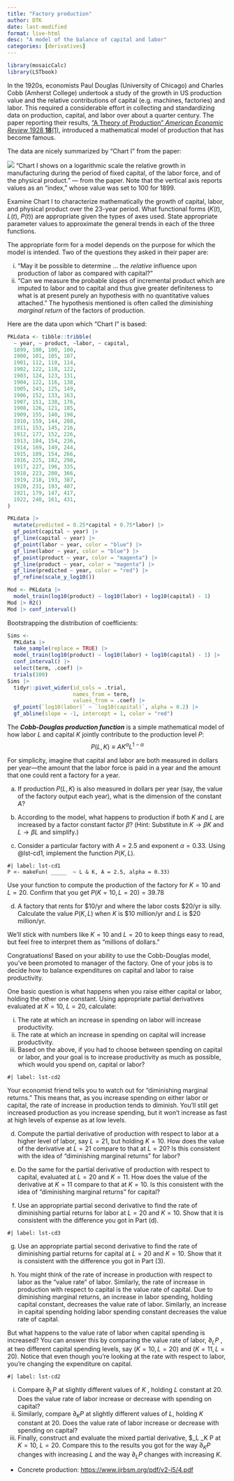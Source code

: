 ```yaml
---
title: "Factory production"
author: DTK
date: last-modified
format: live-html
desc: "A model of the balance of capital and labor"
categories: [derivatives]
---
```


```r
library(mosaicCalc)
library(LSTbook)
```

In the 1920s, economists Paul Douglas (University of Chicago) and Charles Cobb (Amherst College) undertook a study of the growth in US production value and the relative contributions of capital (e.g. machines, factories) and labor. This required a considerable effort in collecting and standardizing data on production, capital, and labor over about a quarter century. The paper reporting their results, ["A Theory of Production" *American Economic Review* 1928 **18**(1)](www/Cobb-TheoryProduction-1928.pdf), introduced a mathematical model of production that has become famous.

The data are nicely summarized by "Chart I" from the paper:

::: {#fig-cobb-douglas-summary-chart-1}
![](www/cobb-douglas.png)
"Chart I shows on a logarithmic scale the relative growth in manufacturing during the period of fixed capital, of the labor force, and of the physical product." --- from the paper. Note that the vertical axis reports values as an "index," whose value was set to 100 for 1899.
:::

Examine Chart I to characterize mathematically the growth of capital, labor, and physical product over the 23-year period. What functional forms ($K(t)$, $L(t)$, $P(t)$) are appropriate given the types of axes used. State appropriate parameter values to approximate the general trends in each of the three functions.

The appropriate form for a model depends on the purpose for which the model is intended. Two of the questions they asked in their paper are:

i. "May it be possible to determine ... the *relative* influence upon production of labor as compared with capital?"
ii. "Can we measure the probable slopes of incremental product which are imputed to labor and to capital and thus give greater definiteness to what is at present purely an hypothesis with no quantitative values attached." The hypothesis mentioned is often called the *diminishing marginal return* of the factors of production. 

Here are the data upon which "Chart I" is based:

```r
PKLdata <- tibble::tribble(
  ~ year, ~ product, ~labor, ~ capital, 
  1899, 100, 100, 100,
  1900, 101, 105, 107, 
  1901, 112, 110, 114, 
  1902, 122, 118, 122, 
  1903, 124, 123, 131, 
  1904, 122, 116, 138, 
  1905, 143, 125, 149, 
  1906, 152, 133, 163, 
  1907, 151, 138, 176, 
  1908, 126, 121, 185, 
  1909, 155, 140, 198, 
  1910, 159, 144, 208, 
  1911, 153, 145, 216, 
  1912, 177, 152, 226, 
  1913, 184, 154, 236, 
  1914, 169, 149, 244, 
  1915, 189, 154, 266, 
  1916, 225, 182, 298, 
  1917, 227, 196, 335, 
  1918, 223, 200, 366, 
  1919, 218, 193, 387,
  1920, 231, 193, 407,
  1921, 179, 147, 417,
  1922, 240, 161, 431,
)
```

```r
PKLdata |>
  mutate(predicted = 0.25*capital + 0.75*labor) |>
  gf_point(capital ~ year) |>
  gf_line(capital ~ year) |>
  gf_point(labor ~ year, color = "blue") |>
  gf_line(labor ~ year, color = "blue") |>
  gf_point(product ~ year, color = "magenta") |>
  gf_line(product ~ year, color = "magenta") |>
  gf_line(predicted ~ year, color = "red") |>
  gf_refine(scale_y_log10())

Mod <- PKLdata |>
  model_train(log10(product) ~ log10(labor) + log10(capital) - 1) 
Mod |> R2()
Mod |> conf_interval()
```
Bootstrapping the distribution of coefficients:
```r
Sims <-   
  PKLdata |> 
  take_sample(replace = TRUE) |>
  model_train(log10(product) ~ log10(labor) + log10(capital) - 1) |>
  conf_interval() |>
  select(term, .coef) |>
  trials(100)
Sims |> 
  tidyr::pivot_wider(id_cols = .trial, 
                     names_from = term, 
                     values_from = .coef) |>
  gf_point(`log10(labor)` ~ `log10(capital)`, alpha = 0.2) |>
  gf_abline(slope = -1, intercept = 1, color = "red")

```


The ***Cobb-Douglas production function*** is a simple mathematical model of how labor $L$ and capital $K$ jointly contribute to the production level $P$: $$P(L, K) \equiv A K^\alpha L^{1-\alpha}$$ 


For simplicity, imagine that capital and labor are both measured in dollars per year---the amount that the labor force is paid in a year and the amount that one could rent a factory for a year.

a. If production $P(L, K)$ is also measured in dollars per year (say, the value of the factory output each year), what is the dimension of the constant $A$?

b. According to the model, what happens to production if both $K$ and $L$ are increased by a factor constant factor $\beta$? (Hint: Substitute in $K \rightarrow \beta K$ and $L \rightarrow \beta L$ and simplify.)

c. Consider a particular factory with $A = 2.5$ and exponent $\alpha = 0.33$. Using @lst-cd1, implement the function $P (K, L)$. 

::: {#lst-cd1}
```webr-r
#| label: lst-cd1
P <- makeFun( _____  ~ L & K, A = 2.5, alpha = 0.33)
```
:::

Use your function to compute the production of the factory for $K = 10$ and $L=20$. Confirm that you get $P(K=10,L=20)= 39.78$

d. A factory that rents for $10/yr and where the labor costs $20/yr is silly. Calculate the value $P (K, L)$ when $K$ is $10 million/yr and $L$ is $20 million/yr.

We’ll stick with numbers like $K = 10$ and $L = 20$ to keep things easy to read, but feel free to interpret them as "millions of dollars."

Congratuations! Based on your ability to use the Cobb-Douglas model, you’ve been promoted to manager of the factory. One of your jobs is to decide how to balance expenditures on capital and labor to raise productivity.

One basic question is what happens when you raise either capital or labor, holding the other one constant. Using appropriate partial derivatives evaluated at $K = 10$, $L = 20$, calculate:

i. The rate at which an increase in spending on labor will increase productivity.
i. The rate at which an increase in spending on capital will increase productivity.
i. Based on the above, if you had to choose between spending on capital or labor, and your goal is to increase productivity as much as possible, which would you spend on, capital or labor?

::: {#lst-cd2}
```webr-r
#| label: lst-cd2
```
:::

Your economist friend tells you to watch out for "diminishing marginal returns." This means that, as you increase spending on either labor or capital, the rate of increase in production tends to diminish. You’ll still get increased production as you increase spending, but it won’t increase as fast at high levels of expense as at low levels.

d. Compute the partial derivative of production with respect to labor at a higher level of labor, say $L = 21$, but holding $K = 10$. How does the value of the derivative at $L = 21$ compare to that at $L = 20$? Is this consistent with the idea of "diminishing marginal returns" for labor?

e. Do the same for the partial derivative of production with respect to capital, evaluated at $L = 20$ and $K = 11$. How does the value of the derivative at $K = 11$ compare to that at $K = 10$. Is this consistent with the idea of "diminishing marginal returns" for capital?


f. Use an appropriate partial second derivative to find the rate of diminishing partial returns for labor at $L = 20$ and $K = 10$. Show that it is consistent with the difference you got in Part (d).

::: {#lst-cd3}
```webr-r
#| label: lst-cd3
```
:::

g. Use an appropriate partial second derivative to find the rate of diminishing partial returns for capital at $L = 20$ and $K = 10$. Show that it is consistent with the difference you got in Part (3).

h. You might think of the rate of increase in production with respect to labor as the "value rate" of labor. Similarly, the rate of increase in production with respect to capital is the value rate of capital. Due to diminishing marginal returns, an increase in labor spending, holding capital constant, decreases the value rate of labor. Similarly, an increase in capital spending holding labor spending constant decreases the value rate of capital.

But what happens to the value rate of labor when capital spending is increased? You can answer this by comparing the value rate of labor, $\partial_L P$ , at two different capital spending levels, say $(K = 10,L = 20)$ and $(K = 11,L = 20)$. Notice that even though you're looking at the rate with respect to labor, you’re changing the expenditure on capital.

::: {#lst-cd3}
```webr-r
#| label: lst-cd2
```
:::



i. Compare $\partial_L P$ at slightly different values of $K$ , holding $L$ constant at 20. Does the value rate of labor increase or decrease with spending on capital?
ii. Similarly, compare $\partial_K P$ at slightly different values of  $L$, holding $K$ constant at 20. Does the value rate of labor increase or decrease with spending on capital?
iii. Finally, construct and evaluate the mixed partial derivative, $\partial_L \partial_K P at $K = 10$, $L = 20$. Compare this to the results you got for the way $\partial_K P$ changes with increasing $L$ and the way $\partial_L P$ changes with increasing $K$.


* Concrete production: <https://www.ijrbsm.org/pdf/v2-i5/4.pdf>
